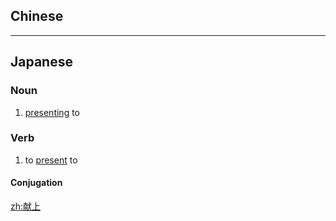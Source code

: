 {{also|獻上}}
==Chinese==
{{zh-see|獻上}}

----

==Japanese==
{{ja-kanjitab|けん|じょう|yomi=o}}

===Noun===
{{ja-noun|けんじょう|kyu=獻上}}

# [[presenting]] to

===Verb===
{{ja-verb-suru|tr=trans|けんじょう|kyu=獻上}}

# to [[present]] to
#: {{ja-usex|天皇陛下に～を献上する|てんのう へいか に ～ を けんじょう する|to present ... to His Majesty the Emperor}}

====Conjugation====
{{ja-suru|けんじょう}}

[[zh:献上]]